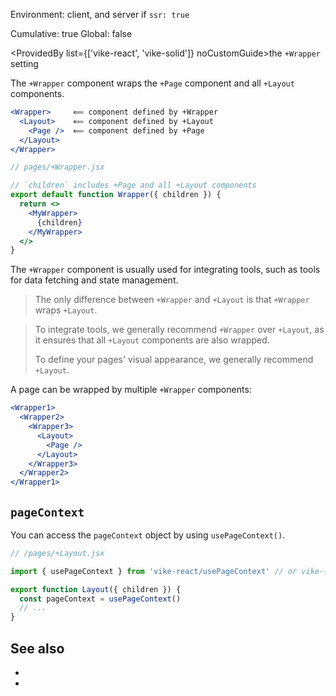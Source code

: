 
Environment: client, and server if <Link href="/ssr">`ssr: true`</Link>  
<Link href="/config#cumulative">Cumulative</Link>: true  
<Link href="/config#global">Global</Link>: false  

<ProvidedBy list={['vike-react', 'vike-solid']} noCustomGuide>the `+Wrapper` setting</ProvidedBy>

The `+Wrapper` component wraps the <Link href="/Page">`+Page` component</Link> and all <Link href="/Layout">`+Layout` components</Link>.

```jsx
<Wrapper>     ⟸ component defined by +Wrapper
  <Layout>    ⟸ component defined by +Layout
    <Page />  ⟸ component defined by +Page
  </Layout>
</Wrapper>
```

```jsx
// pages/+Wrapper.jsx

// `children` includes +Page and all +Layout components
export default function Wrapper({ children }) {
  return <>
    <MyWrapper>
      {children}
    </MyWrapper>
  </>
}
```

The `+Wrapper` component is usually used for integrating tools, such as <Link href="/integration#data-fetching">tools for data fetching</Link> and <Link href="/store">state management</Link>.

> The only difference between `+Wrapper` and  <Link href="/Layout">`+Layout`</Link> is that `+Wrapper` wraps `+Layout`.

> To integrate tools, we generally recommend `+Wrapper` over `+Layout`, as it ensures that all `+Layout` components are also wrapped.
>
> To define your pages' visual appearance, we generally recommend `+Layout`.


A page can be wrapped by multiple `+Wrapper` components:

```jsx
<Wrapper1>
  <Wrapper2>
    <Wrapper3>
      <Layout>
        <Page />
      </Layout>
    </Wrapper3>
  </Wrapper2>
</Wrapper1>
```


## `pageContext`

You can access <Link href="/pageContext">the `pageContext` object</Link> by using <Link href="/usePageContext">`usePageContext()`</Link>.

```jsx
// /pages/+Layout.jsx

import { usePageContext } from 'vike-react/usePageContext' // or vike-{vue,solid}

export function Layout({ children }) {
  const pageContext = usePageContext()
  // ...
}
```


## See also

- <Link href="/Layout" />
- <Link href="/Page" />
